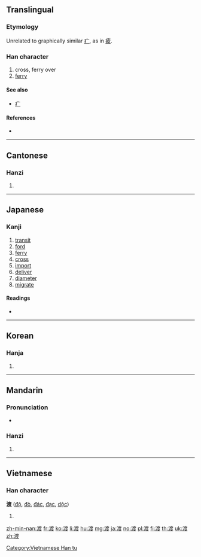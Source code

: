 {{also|疲}}
==Translingual==

===Etymology===
{{Han compound|水|alt1=氵|t1=water|度|ls=psc|c1=s|c2=p}}

Unrelated to graphically similar [[疒]], as in [[疲]].

===Han character===
{{Han char|rn=85|rad=水|as=09|sn=12|four=30147|canj=EITE|ids=⿰氵度}}

# cross, ferry over
# [[ferry]]

====See also====
* [[疒]]

====References====
* {{Han ref|kx=0634.010|dkj=17765|dj=1040.080|hdz=31683.120|uh=6E21|ud=28193|bh=B4E7|bd=46311}}

----

==Cantonese==

===Hanzi===
{{yue-hanzi|jyut=dou6|y=dou6}}

# {{defn|lang=yue|sort=水09}}

----

==Japanese==

===Kanji===
{{ja-kanji|grade=c|rs=水09}}

# [[transit]]
# [[ford]]
# [[ferry]]
# [[cross]]
# [[import]]
# [[deliver]]
# [[diameter]]
# [[migrate]]

====Readings====
* {{ja-readings|on=[[と]] (to)|kun=[[わたる]] (wataru), [[わたす]] (watasu), [[わたし]] (watashi)}}

----

==Korean==

===Hanja===
{{ko-hanja|hangeul=도|eumhun=|rv=do|mr=to|y=to}}

# {{defn|lang=ko|sort=水09}}

----

==Mandarin==

===Pronunciation===
* {{audio|Zh-dù.ogg|Audio|lang=cmn}}

===Hanzi===
{{cmn-hanzi|pin=[[dù]] ([[du4]]), [[fēng]] ([[feng1]])|wg=tu<sup>4</sup>, feng<sup>1</sup>}}

# {{defn|lang=cmn|sort=水09}}

----

==Vietnamese==

===Han character===
'''渡''' ([[độ]], [[đò]], [[đác]], [[đạc]], [[dộc]])

# {{defn|lang=vi}}

[[Category:Vietnamese Han tu]]

[[zh-min-nan:渡]]
[[fr:渡]]
[[ko:渡]]
[[li:渡]]
[[hu:渡]]
[[mg:渡]]
[[ja:渡]]
[[no:渡]]
[[pl:渡]]
[[fi:渡]]
[[th:渡]]
[[uk:渡]]
[[zh:渡]]